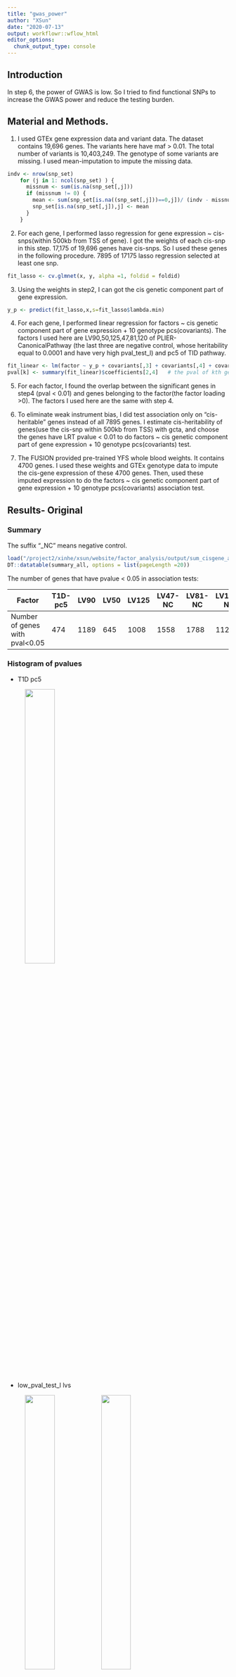 ```yaml
---
title: "gwas_power"
author: "XSun"
date: "2020-07-13"
output: workflowr::wflow_html
editor_options:
  chunk_output_type: console
---
```


## Introduction

In step 6, the power of GWAS is low. So I tried to find functional SNPs to increase the GWAS power and reduce the testing burden.


## Material and Methods. 

1. I used GTEx gene expression data and variant data. The dataset contains 19,696 genes. The variants here have maf > 0.01. The total number of variants is 10,403,249. The genotype of some variants are missing. I used mean-imputation to impute the missing data.


```r
indv <- nrow(snp_set)
    for (j in 1: ncol(snp_set) ) {
      missnum <- sum(is.na(snp_set[,j]))
      if (missnum != 0) {
        mean <- sum(snp_set[is.na((snp_set[,j]))==0,j])/ (indv - missnum)
        snp_set[is.na(snp_set[,j]),j] <- mean 
      }
    }
```


2. For each gene, I performed lasso regression for gene expression ~ cis-snps(within 500kb from TSS of gene). I got the weights of each cis-snp in this step. 17,175 of 19,696 genes have cis-snps. So I used these genes in the following procedure.  7895 of 17175 lasso regression selected at least one snp.

```r
fit_lasso <- cv.glmnet(x, y, alpha =1, foldid = foldid)
```



3. Using the weights in step2, I can got the cis genetic component part of gene expression. 

```r
y_p <- predict(fit_lasso,x,s=fit_lasso$lambda.min)
```

4. For each gene, I performed linear regression for factors ~ cis genetic component part of gene expression + 10 genotype pcs(covariants). The factors I used here are LV90,50,125,47,81,120 of PLIER-CanonicalPathway (the last three are negative control, whose heritability equal to 0.0001 and have very high pval_test_l) and pc5 of TID pathway. 

```r
fit_linear <- lm(factor ~ y_p + covariants[,3] + covariants[,4] + covariants[,5]+ covariants[,6] + covariants[,7] + covariants[,8] + covariants[,9] + covariants[,10] + covariants[,11] + covariants[,12])
pval[k] <- summary(fit_linear)$coefficients[2,4]   # the pval of kth gene
```

5. For each factor, I found the overlap between the significant genes in step4 (pval < 0.01) and genes belonging to the factor(the factor loading >0). The factors I used here are the same with step 4.

6. To eliminate weak instrument bias, I did test association only on "cis-heritable" genes instead of all 7895 genes. I estimate cis-heritability of genes(use the cis-snp within 500kb from TSS) with gcta, and choose the genes have LRT pvalue < 0.01 to do factors ~ cis genetic component part of gene expression + 10 genotype pcs(covariants)  test. 

7. The FUSION provided pre-trained YFS whole blood weights. It contains 4700 genes. I used these weights and GTEx genotype data to impute the cis-gene expression of these 4700 genes. Then, used these imputed expression to do the factors ~ cis genetic component part of gene expression + 10 genotype pcs(covariants) association test.


## Results- Original


### Summary

The suffix "_NC" means negative control. 

```r
load("/project2/xinhe/xsun/website/factor_analysis/output/sum_cisgene_all.rdata")
DT::datatable(summary_all, options = list(pageLength =20))
```

The number of genes that have pvalue < 0.05 in association tests:

| Factor             | T1D-pc5    | LV90   | LV50  | LV125  | LV47-NC  | LV81-NC   | LV120-NC |
|--------------------|------|-----|-----|-----|-----|-----|-----|
| Number of genes with pval<0.05   | 474 | 1189 | 645 | 1008 | 1558 | 1788 | 1120 |


### Histogram of pvalues

- T1D pc5

<figure class="half">
    <img src="https://github.com/xsun1229/factor_analysis/raw/master/output/pv_h_t1dpc5.jpeg" width="40%">
</figure>

- low_pval_test_l lvs

<figure class="half">
    <img src="https://github.com/xsun1229/factor_analysis/raw/master/output/pv_h_lv90.jpeg" width="40%">
    <img src="https://github.com/xsun1229/factor_analysis/raw/master/output/pv_h_lv50.jpeg" width="40%">
    <img src="https://github.com/xsun1229/factor_analysis/raw/master/output/pv_h_lv125.jpeg" width="40%">
</figure>

- negative controls

<figure class="half">
    <img src="https://github.com/xsun1229/factor_analysis/raw/master/output/pv_h_lv47.jpeg" width="40%">
    <img src="https://github.com/xsun1229/factor_analysis/raw/master/output/pv_h_lv81.jpeg" width="40%">
    <img src="https://github.com/xsun1229/factor_analysis/raw/master/output/pv_h_lv120.jpeg" width="40%">
</figure>

### QQ plot against uniform distribution

- T1D pc5

<figure class="half">
    <img src="https://github.com/xsun1229/factor_analysis/raw/master/output/qqplot_pval_t1dpc5.jpeg" width="40%">
</figure>

- low_pval_test_l lvs

<figure class="half">
    <img src="https://github.com/xsun1229/factor_analysis/raw/master/output/qqplot_pval_lv90.jpeg" width="40%">
    <img src="https://github.com/xsun1229/factor_analysis/raw/master/output/qqplot_pval_lv50.jpeg" width="40%">
    <img src="https://github.com/xsun1229/factor_analysis/raw/master/output/qqplot_pval_lv125.jpeg" width="40%">
</figure>

- negative controls

<figure class="half">
    <img src="https://github.com/xsun1229/factor_analysis/raw/master/output/qqplot_pval_lv47.jpeg" width="40%">
    <img src="https://github.com/xsun1229/factor_analysis/raw/master/output/qqplot_pval_lv81.jpeg" width="40%">
    <img src="https://github.com/xsun1229/factor_analysis/raw/master/output/qqplot_pval_lv120.jpeg" width="40%">
</figure>


### Find the overlap

#### T1D PC5

There is not any overlap in this factor. Although T1D pathway contains 174 genes(Ensemble ID), the GTEx expression data just cover 36 of them. None of these 36 genes has pvalue less than 0.01.


#### LV90

460 genes have pvalue < 0.01 in the association test with LV90. Among 5472 genes(PLIER used these genes to infer factors, these genes belong to 545 pathways), the factor loadings of 2544 genes are greater than 0. 55 genes are both significant and have non-zero factor loadings.

<figure class="half">
    <img src="https://github.com/xsun1229/factor_analysis/raw/master/output/overlap_lv90.jpeg" width="50%">
</figure>

```r
load("/project2/xinhe/xsun/website/factor_analysis/output/sum_cgl001_lv90.rdata")
DT::datatable(summary_loading_001, options = list(pageLength =10))
```

#### LV50

155 genes have pvalue < 0.01 in the association test with LV60. Among 5472 genes, the factor loadings of 2730 genes are greater than 0. 20 genes are both significant and have non-zero factor loadings.

<figure class="half">
    <img src="https://github.com/xsun1229/factor_analysis/raw/master/output/overlap_lv50.jpeg" width="50%">
</figure>

```r
load("/project2/xinhe/xsun/website/factor_analysis/output/sum_cgl001_lv50.rdata")
DT::datatable(summary_loading_001, options = list(pageLength =10))
```

#### LV125

351 genes have pvalue < 0.01 in the association test with LV125. Among 5472 genes, the factor loadings of 3014 genes are greater than 0. 62 genes are both significant and have non-zero factor loadings.

<figure class="half">
    <img src="https://github.com/xsun1229/factor_analysis/raw/master/output/overlap_lv125.jpeg" width="50%">
</figure>

```r
load("/project2/xinhe/xsun/website/factor_analysis/output/sum_cgl001_lv125.rdata")
DT::datatable(summary_loading_001, options = list(pageLength =10))
```


#### LV47-NC

702 genes have pvalue < 0.01 in the association test with LV47. Among 5472 genes, the factor loadings of 2576 genes are greater than 0. 100 genes are both significant and have non-zero factor loadings.

<figure class="half">
    <img src="https://github.com/xsun1229/factor_analysis/raw/master/output/overlap_lv47.jpeg" width="50%">
</figure>


```r
load("/project2/xinhe/xsun/website/factor_analysis/output/sum_cgl001_lv47.rdata")
DT::datatable(summary_loading_001, options = list(pageLength =10))
```

#### LV81-NC

871 genes have pvalue < 0.01 in the association test with LV81. Among 5472 genes, the factor loadings of 3124 genes are greater than 0. 191 genes are both significant and have non-zero factor loadings.

<figure class="half">
    <img src="https://github.com/xsun1229/factor_analysis/raw/master/output/overlap_lv81.jpeg" width="50%">
</figure>

```r
load("/project2/xinhe/xsun/website/factor_analysis/output/sum_cgl001_lv81.rdata")
DT::datatable(summary_loading_001, options = list(pageLength =10))
```

#### LV120-NC

436 genes have pvalue < 0.01 in the association test with LV47. Among 5472 genes, the factor loadings of 2644 genes are greater than 0. 64 genes are both significant and have non-zero factor loadings.

<figure class="half">
    <img src="https://github.com/xsun1229/factor_analysis/raw/master/output/overlap_lv120.jpeg" width="50%">
</figure>


```r
load("/project2/xinhe/xsun/website/factor_analysis/output/sum_cgl001_lv120.rdata")
DT::datatable(summary_loading_001, options = list(pageLength =10))
```


## Results- eliminate weak instrument bias-using same data

I got 1900 cis-heritable genes from 7895 genes(heritability LRT pvalue < 0.01). And used these genes to do factors ~ cis genetic component part of gene expression + 10 genotype pcs(covariants).


### Histogram of pvalues

- T1D pc5

<figure class="half">
    <img src="https://github.com/xsun1229/factor_analysis/raw/master/output/pv_h_t1dpc5_bias.jpeg" width="40%">
</figure>

- low_pval_test_l lvs

<figure class="half">
    <img src="https://github.com/xsun1229/factor_analysis/raw/master/output/pv_h_lv90_bias.jpeg" width="40%">
    <img src="https://github.com/xsun1229/factor_analysis/raw/master/output/pv_h_lv50_bias.jpeg" width="40%">
    <img src="https://github.com/xsun1229/factor_analysis/raw/master/output/pv_h_lv125_bias.jpeg" width="40%">
</figure>

- negative controls

<figure class="half">
    <img src="https://github.com/xsun1229/factor_analysis/raw/master/output/pv_h_lv47_bias.jpeg" width="40%">
    <img src="https://github.com/xsun1229/factor_analysis/raw/master/output/pv_h_lv81_bias.jpeg" width="40%">
    <img src="https://github.com/xsun1229/factor_analysis/raw/master/output/pv_h_lv120_bias.jpeg" width="40%">
</figure>


### QQ plot against uniform distribution

- T1D pc5

<figure class="half">
    <img src="https://github.com/xsun1229/factor_analysis/raw/master/output/qqplot_pval_t1dpc5_bias.jpeg" width="40%">
</figure>

- low_pval_test_l lvs

<figure class="half">
    <img src="https://github.com/xsun1229/factor_analysis/raw/master/output/qqplot_pval_lv90_bias.jpeg" width="40%">
    <img src="https://github.com/xsun1229/factor_analysis/raw/master/output/qqplot_pval_lv50_bias.jpeg" width="40%">
    <img src="https://github.com/xsun1229/factor_analysis/raw/master/output/qqplot_pval_lv125_bias.jpeg" width="40%">
</figure>

- negative controls

<figure class="half">
    <img src="https://github.com/xsun1229/factor_analysis/raw/master/output/qqplot_pval_lv47_bias.jpeg" width="40%">
    <img src="https://github.com/xsun1229/factor_analysis/raw/master/output/qqplot_pval_lv81_bias.jpeg" width="40%">
    <img src="https://github.com/xsun1229/factor_analysis/raw/master/output/qqplot_pval_lv120_bias.jpeg" width="40%">
</figure>


### Find the overlap

#### T1D PC5

There is not any overlap in this factor. Although T1D pathway contains 174 genes(Ensemble ID), the GTEx expression data just cover 36 of them. None of these 36 genes has pvalue less than 0.01.


#### LV90

90 genes have pvalue < 0.01 in the association test with LV90. Among 5472 genes(PLIER used these genes to infer factors, these genes belong to 545 pathways), the factor loadings of 2544 genes are greater than 0. 11 genes are both significant and have non-zero factor loadings.

<figure class="half">
    <img src="https://github.com/xsun1229/factor_analysis/raw/master/output/overlap_lv90_bias.jpeg" width="50%">
</figure>

```r
load("/project2/xinhe/xsun/website/factor_analysis/output/sum_cgl001_lv90_bias.rdata")
DT::datatable(summary_loading_001, options = list(pageLength =10))
```

#### LV50

34 genes have pvalue < 0.01 in the association test with LV60. Among 5472 genes, the factor loadings of 2730 genes are greater than 0. 6 genes are both significant and have non-zero factor loadings.

<figure class="half">
    <img src="https://github.com/xsun1229/factor_analysis/raw/master/output/overlap_lv50_bias.jpeg" width="50%">
</figure>

```r
load("/project2/xinhe/xsun/website/factor_analysis/output/sum_cgl001_lv50_bias.rdata")
DT::datatable(summary_loading_001, options = list(pageLength =10))
```

#### LV125

123 genes have pvalue < 0.01 in the association test with LV125. Among 5472 genes, the factor loadings of 3014 genes are greater than 0. 15 genes are both significant and have non-zero factor loadings.

<figure class="half">
    <img src="https://github.com/xsun1229/factor_analysis/raw/master/output/overlap_lv125_bias.jpeg" width="50%">
</figure>

```r
load("/project2/xinhe/xsun/website/factor_analysis/output/sum_cgl001_lv125_bias.rdata")
DT::datatable(summary_loading_001, options = list(pageLength =10))
```


#### LV47-NC

114 genes have pvalue < 0.01 in the association test with LV47. Among 5472 genes, the factor loadings of 2576 genes are greater than 0. 15 genes are both significant and have non-zero factor loadings.

<figure class="half">
    <img src="https://github.com/xsun1229/factor_analysis/raw/master/output/overlap_lv47_bias.jpeg" width="50%">
</figure>


```r
load("/project2/xinhe/xsun/website/factor_analysis/output/sum_cgl001_lv47_bias.rdata")
DT::datatable(summary_loading_001, options = list(pageLength =10))
```

#### LV81-NC

166 genes have pvalue < 0.01 in the association test with LV81. Among 5472 genes, the factor loadings of 3124 genes are greater than 0. 25 genes are both significant and have non-zero factor loadings.

<figure class="half">
    <img src="https://github.com/xsun1229/factor_analysis/raw/master/output/overlap_lv81_bias.jpeg" width="50%">
</figure>

```r
load("/project2/xinhe/xsun/website/factor_analysis/output/sum_cgl001_lv81_bias.rdata")
DT::datatable(summary_loading_001, options = list(pageLength =10))
```

#### LV120-NC

78 genes have pvalue < 0.01 in the association test with LV47. Among 5472 genes, the factor loadings of 2644 genes are greater than 0. 10 genes are both significant and have non-zero factor loadings.

<figure class="half">
    <img src="https://github.com/xsun1229/factor_analysis/raw/master/output/overlap_lv120_bias.jpeg" width="50%">
</figure>


```r
load("/project2/xinhe/xsun/website/factor_analysis/output/sum_cgl001_lv120_bias.rdata")
DT::datatable(summary_loading_001, options = list(pageLength =10))
```


## Results- eliminate weak instrument bias-using YFS data

The FUSION provided pre-trained YFS whole blood weights. It contains 4700 genes. 4212 of them can be used to impute the cis-genetic part of gene expression. I used these weights and GTEx genotype data to impute the cis-gene expression of these 4212 genes. Then, used these imputed expression to do the factors ~ cis genetic component part of gene expression + 10 genotype pcs(covariants) association test.


### Histogram of pvalues

- T1D pc5

<figure class="half">
    <img src="https://github.com/xsun1229/factor_analysis/raw/master/output/pv_h_t1dpc5_YFS.jpeg" width="40%">
</figure>

- low_pval_test_l lvs

<figure class="half">
    <img src="https://github.com/xsun1229/factor_analysis/raw/master/output/pv_h_lv90_YFS.jpeg" width="40%">
    <img src="https://github.com/xsun1229/factor_analysis/raw/master/output/pv_h_lv50_YFS.jpeg" width="40%">
    <img src="https://github.com/xsun1229/factor_analysis/raw/master/output/pv_h_lv125_YFS.jpeg" width="40%">
</figure>

- negative controls

<figure class="half">
    <img src="https://github.com/xsun1229/factor_analysis/raw/master/output/pv_h_lv47_YFS.jpeg" width="40%">
    <img src="https://github.com/xsun1229/factor_analysis/raw/master/output/pv_h_lv81_YFS.jpeg" width="40%">
    <img src="https://github.com/xsun1229/factor_analysis/raw/master/output/pv_h_lv120_YFS.jpeg" width="40%">
</figure>


### QQ plot against uniform distribution

- T1D pc5

<figure class="half">
    <img src="https://github.com/xsun1229/factor_analysis/raw/master/output/qqplot_pval_t1dpc5_YFS.jpeg" width="40%">
</figure>

- low_pval_test_l lvs

<figure class="half">
    <img src="https://github.com/xsun1229/factor_analysis/raw/master/output/qqplot_pval_lv90_YFS.jpeg" width="40%">
    <img src="https://github.com/xsun1229/factor_analysis/raw/master/output/qqplot_pval_lv50_YFS.jpeg" width="40%">
    <img src="https://github.com/xsun1229/factor_analysis/raw/master/output/qqplot_pval_lv125_YFS.jpeg" width="40%">
</figure>

- negative controls

<figure class="half">
    <img src="https://github.com/xsun1229/factor_analysis/raw/master/output/qqplot_pval_lv47_YFS.jpeg" width="40%">
    <img src="https://github.com/xsun1229/factor_analysis/raw/master/output/qqplot_pval_lv81_YFS.jpeg" width="40%">
    <img src="https://github.com/xsun1229/factor_analysis/raw/master/output/qqplot_pval_lv120_YFS.jpeg" width="40%">
</figure>

### Find the overlap

#### T1D PC5

T1D pathway contains 174 genes(Ensemble ID), the GTEx expression data just cover 36 of them. 8 of these 36 genes has pvalue less than 0.01.   

<figure class="half">
    <img src="https://github.com/xsun1229/factor_analysis/raw/master/output/overlap_pc5_YFS.jpeg" width="50%">
</figure>

```r
load("/project2/xinhe/xsun/website/factor_analysis/output/sum_cgl_t1dpc5.rdata")
DT::datatable(summary_loading_001, options = list(pageLength =10))
```

#### LV90

62 genes have pvalue < 0.01 in the association test with LV90. Among 5472 genes(PLIER used these genes to infer factors, these genes belong to 545 pathways), the factor loadings of 2544 genes are greater than 0. 15 genes are both significant and have non-zero factor loadings.

<figure class="half">
    <img src="https://github.com/xsun1229/factor_analysis/raw/master/output/overlap_lv90_YFS.jpeg" width="50%">
</figure>

```r
load("/project2/xinhe/xsun/website/factor_analysis/output/sum_cgl001_lv90_YFS.rdata")
DT::datatable(summary_loading_001, options = list(pageLength =10))
```

#### LV50

45 genes have pvalue < 0.01 in the association test with LV60. Among 5472 genes, the factor loadings of 2730 genes are greater than 0. 16 genes are both significant and have non-zero factor loadings.

<figure class="half">
    <img src="https://github.com/xsun1229/factor_analysis/raw/master/output/overlap_lv50_YFS.jpeg" width="50%">
</figure>

```r
load("/project2/xinhe/xsun/website/factor_analysis/output/sum_cgl001_lv50_YFS.rdata")
DT::datatable(summary_loading_001, options = list(pageLength =10))
```

#### LV125

53 genes have pvalue < 0.01 in the association test with LV125. Among 5472 genes, the factor loadings of 3014 genes are greater than 0. 17 genes are both significant and have non-zero factor loadings.

<figure class="half">
    <img src="https://github.com/xsun1229/factor_analysis/raw/master/output/overlap_lv125_YFS.jpeg" width="50%">
</figure>

```r
load("/project2/xinhe/xsun/website/factor_analysis/output/sum_cgl001_lv125_YFS.rdata")
DT::datatable(summary_loading_001, options = list(pageLength =10))
```


#### LV47-NC

30 genes have pvalue < 0.01 in the association test with LV47. Among 5472 genes, the factor loadings of 2576 genes are greater than 0. 7 genes are both significant and have non-zero factor loadings.

<figure class="half">
    <img src="https://github.com/xsun1229/factor_analysis/raw/master/output/overlap_lv47_YFS.jpeg" width="50%">
</figure>


```r
load("/project2/xinhe/xsun/website/factor_analysis/output/sum_cgl001_lv47_YFS.rdata")
DT::datatable(summary_loading_001, options = list(pageLength =10))
```

#### LV81-NC

59 genes have pvalue < 0.01 in the association test with LV81. Among 5472 genes, the factor loadings of 3124 genes are greater than 0. 25 genes are both significant and have non-zero factor loadings.

<figure class="half">
    <img src="https://github.com/xsun1229/factor_analysis/raw/master/output/overlap_lv81_YFS.jpeg" width="50%">
</figure>

```r
load("/project2/xinhe/xsun/website/factor_analysis/output/sum_cgl001_lv81_YFS.rdata")
DT::datatable(summary_loading_001, options = list(pageLength =10))
```

#### LV120-NC

50 genes have pvalue < 0.01 in the association test with LV47. Among 5472 genes, the factor loadings of 2644 genes are greater than 0. 11 genes are both significant and have non-zero factor loadings.

<figure class="half">
    <img src="https://github.com/xsun1229/factor_analysis/raw/master/output/overlap_lv120_YFS.jpeg" width="50%">
</figure>


```r
load("/project2/xinhe/xsun/website/factor_analysis/output/sum_cgl001_lv120_YFS.rdata")
DT::datatable(summary_loading_001, options = list(pageLength =10))
```


